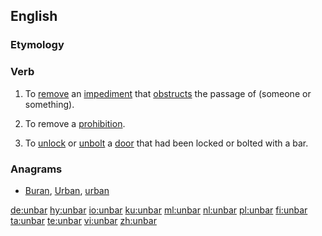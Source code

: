 ==English==

===Etymology===
{{prefix|un|bar|lang=en}}

===Verb===
{{en-verb|unbarr}}
# {{context|transitive|lang=en}} To [[remove]] an [[impediment]] that [[obstruct]]s the passage of (someone or something).
# {{context|transitive|lang=en}} To remove a [[prohibition]].
# {{context|transitive|lang=en}} To [[unlock]] or [[unbolt]] a [[door]] that had been locked or bolted with a bar.

===Anagrams===
* [[Buran#English|Buran]], [[Urban#English|Urban]], [[urban#English|urban]]

[[de:unbar]]
[[hy:unbar]]
[[io:unbar]]
[[ku:unbar]]
[[ml:unbar]]
[[nl:unbar]]
[[pl:unbar]]
[[fi:unbar]]
[[ta:unbar]]
[[te:unbar]]
[[vi:unbar]]
[[zh:unbar]]